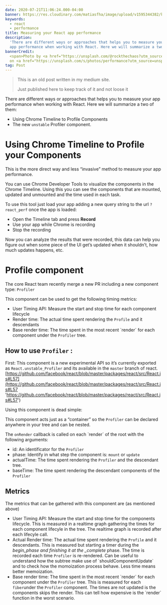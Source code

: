 ```yaml
---
date: 2020-07-21T11:06:24.000-04:00
banner: https://res.cloudinary.com/matiasfha/image/upload/v1595344382/kolleen-gladden-ij5_qCBpIVY-unsplash_ncnaro.jpg
keywords:
  - react
  - performance
title: Measuring your React app performance
description:
  'There are different ways or approaches that helps you to measure your
  app performance when working with React. Here we will summarize a two of them:'
bannerCredit:
  <span>Photo by <a href="https://unsplash.com/@rockthechaos?utm_source=unsplash&amp;utm_medium=referral&amp;utm_content=creditCopyText">Kolleen  Gladden</a>
  on <a href="https://unsplash.com/s/photos/performance?utm_source=unsplash&amp;utm_medium=referral&amp;utm_content=creditCopyText">Unsplash</a></span>
tag: Post
---
```


> This is an old post written in my medium site.
>
> Just published here to keep track of it and not loose it

There are different ways or approaches that helps you to measure your app performance when working with React. Here we will summarize a two of them:

- Using Chrome Timeline to Profile Components
- The new `unstable` Profiler component.

# Using Chrome Timeline to Profile your Components

This is the more direct way and less “invasive” method to measure your app performance.

You can use Chrome Developer Tools to visualize the components in the Chrome Timeline. Using this you can see the components that are mounted, updated and unmounted and the time used in each task.

To use this tool just load your app adding a new query string to the url `?react_perf` once the app is loaded:

- Open the Timeline tab and press **Record**
- Use your app while Chrome is recording
- Stop the recording

Now you can analyze the results that were recorded, this data can help you figure out when some piece of the UI get’s updated when it shouldn’t, how much updates happens, etc.

# Profile component

The core React team recently merge a new PR including a new component type: `Profiler`

This component can be used to get the following timing metrics:

- User Timing API: Measure the start and stop time for each component lifecycle
- Render time: The actual time spent rendering the `Profile` and it descendants
- Base render time: The time spent in the most recent \`render\` for each component under the `Profiler` tree.

## How to use `Profiler` :

First: This component is a new experimental API so it’s currently exported as `React.unstable_Profiler` and its available in the `master` branch of react. [https://github.com/facebook/react/blob/master/packages/react/src/React.js#L57](https://github.com/facebook/react/blob/master/packages/react/src/React.js#L57 'https://github.com/facebook/react/blob/master/packages/react/src/React.js#L57')

Using this component is dead simple:

This component acts just as a “container” so the `Profiler` can be declared anywhere in your tree and can be nested.

The `onRender` callback is called on each \`render\` of the root with the following arguments:

- id: An identificator for the `Profiler`
- phase: Identify in what step the component is: `mount` or `update`
- actualTime: The time spent rendering the `Profiler` and the descendant tree.
- baseTime: The time spent rendering the descendant components of the `Profiler`

## Metrics

The metrics that can be gathered with this component are (as mentioned above)

- User Timing API: Measure the start and stop time for the components lifecycle. This is measured in a realtime graph gathering the times for each component lifecyle in the tree. The realtime graph is recorded after each lifecyle call.
- Actual Render time: The actual time spent rendering the `Profile` and it descendants. This is measured but starting a timer during the _begin_phase and finishing it at the \_complete_ phase. The time is recorded each time `Profiler` is re-rendered. Can be useful to understand how the subtree make use of \`shouldComponentUpdate\` and to check how the momoization process behave. Less time means better memoization.
- Base render time: The time spent in the most recent \`render\` for each component under the `Profiler` tree. This is measured for each `fiber`under the `Profiler` component. The times are not updated is the components skips the render. This can tell how expensive is the \`render\` function in the worst scenario.
